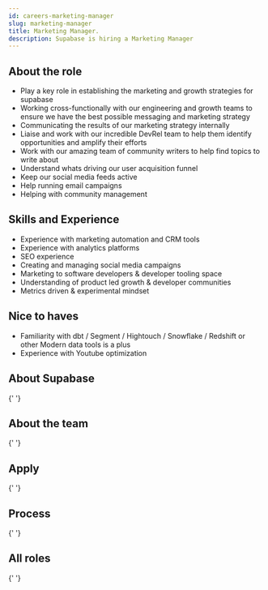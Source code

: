 ```yaml
---
id: careers-marketing-manager
slug: marketing-manager
title: Marketing Manager.
description: Supabase is hiring a Marketing Manager
---
```



## About the role

- Play a key role in establishing the marketing and growth strategies for supabase
- Working cross-functionally with our engineering and growth teams to ensure we have the best possible messaging and marketing strategy
- Communicating the results of our marketing strategy internally
- Liaise and work with our incredible DevRel team to help them identify opportunities and amplify their efforts
- Work with our amazing team of community writers to help find topics to write about
- Understand whats driving our user acquisition funnel
- Keep our social media feeds active
- Help running email campaigns
- Helping with community management

## Skills and Experience 

- Experience with marketing automation and CRM tools
- Experience with analytics platforms
- SEO experience
- Creating and managing social media campaigns
- Marketing to software developers & developer tooling space
- Understanding of product led growth & developer communities
- Metrics driven & experimental mindset

## Nice to haves

- Familiarity with dbt / Segment / Hightouch / Snowflake / Redshift or other Modern data tools is a plus
- Experience with Youtube optimization

## About Supabase

<About />{' '}

## About the team

<Team />{' '}

## Apply

<Apply />{' '}

## Process

<Process />{' '}

## All roles

<Roles />{' '}
